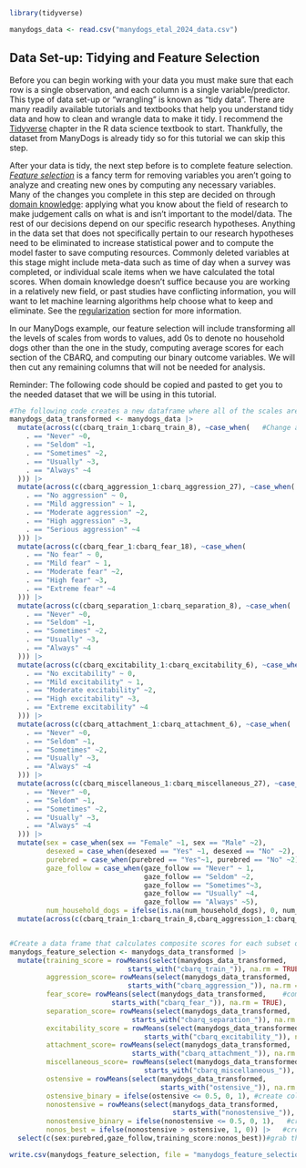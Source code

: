 ```r
library(tidyverse)

manydogs_data <- read.csv("manydogs_etal_2024_data.csv")
```

## Data Set-up: Tidying and Feature Selection

Before you can begin working with your data you must make sure that each row is a single observation, and each column is a single variable/predictor. This type of data set-up or "wrangling" is known as "tidy data". There are many readily available tutorials and textbooks that help you understand tidy data and how to clean and wrangle data to make it tidy. I recommend the [Tidyverse](https://r4ds.had.co.nz/tidy-data.html) chapter in the R data science textbook to start. Thankfully, the dataset from ManyDogs is already tidy so for this tutorial we can skip this step.

After your data is tidy, the next step before is to complete feature selection. [*Feature selection*](#feature) is a fancy term for removing variables you aren't going to analyze and creating new ones by computing any necessary variables. Many of the changes you complete in this step are decided on through [domain knowledge](https://corporatefinanceinstitute.com/resources/data-science/domain-knowledge-data-science/): applying what you know about the field of research to make judgement calls on what is and isn't important to the model/data. The rest of our decisions depend on our specific research hypotheses. Anything in the data set that does not specifically pertain to our research hypotheses need to be eliminated to increase statistical power and to compute the model faster to save computing resources. Commonly deleted variables at this stage might include meta-data such as time of day when a survey was completed, or individual scale items when we have calculated the total scores. When domain knowledge doesn't suffice because you are working in a relatively new field, or past studies have conflicting information, you will want to let machine learning algorithms help choose what to keep and eliminate. See the [regularization](regularization.qmd#regularization) section for more information.

In our ManyDogs example, our feature selection will include transforming all the levels of scales from words to values, add 0s to denote no household dogs other than the one in the study, computing average scores for each section of the CBARQ, and computing our binary outcome variables. We will then cut any remaining columns that will not be needed for analysis.

Reminder: The following code should be copied and pasted to get you to the needed dataset that we will be using in this tutorial.

```r

#The following code creates a new dataframe where all of the scales are changed from words to numbers so they can be used as discrete categorical data in the models we will create in this tutorial
manydogs_data_transformed <- manydogs_data |>
  mutate(across(c(cbarq_train_1:cbarq_train_8), ~case_when(   #Change all scales from words to numbers
    . == "Never" ~0,
    . == "Seldom" ~1,
    . == "Sometimes" ~2,
    . == "Usually" ~3,
    . == "Always" ~4
  ))) |> 
  mutate(across(c(cbarq_aggression_1:cbarq_aggression_27), ~case_when(
    . == "No aggression" ~ 0, 
    . == "Mild aggression" ~ 1,
    . == "Moderate aggression" ~2,
    . == "High aggression" ~3, 
    . == "Serious aggression" ~4
  ))) |> 
  mutate(across(c(cbarq_fear_1:cbarq_fear_18), ~case_when(
    . == "No fear" ~ 0, 
    . == "Mild fear" ~ 1,
    . == "Moderate fear" ~2,
    . == "High fear" ~3, 
    . == "Extreme fear" ~4
  ))) |> 
  mutate(across(c(cbarq_separation_1:cbarq_separation_8), ~case_when(
    . == "Never" ~0,
    . == "Seldom" ~1,
    . == "Sometimes" ~2,
    . == "Usually" ~3,
    . == "Always" ~4
  ))) |> 
  mutate(across(c(cbarq_excitability_1:cbarq_excitability_6), ~case_when(
    . == "No excitability" ~ 0, 
    . == "Mild excitability" ~ 1,
    . == "Moderate excitability" ~2,
    . == "High excitability" ~3, 
    . == "Extreme excitability" ~4
  ))) |> 
  mutate(across(c(cbarq_attachment_1:cbarq_attachment_6), ~case_when(
    . == "Never" ~0,
    . == "Seldom" ~1,
    . == "Sometimes" ~2,
    . == "Usually" ~3,
    . == "Always" ~4
  ))) |> 
  mutate(across(c(cbarq_miscellaneous_1:cbarq_miscellaneous_27), ~case_when(
    . == "Never" ~0,
    . == "Seldom" ~1,
    . == "Sometimes" ~2,
    . == "Usually" ~3,
    . == "Always" ~4
  ))) |> 
  mutate(sex = case_when(sex == "Female" ~1, sex == "Male" ~2),
         desexed = case_when(desexed == "Yes" ~1, desexed == "No" ~2),
         purebred = case_when(purebred == "Yes"~1, purebred == "No" ~2),
         gaze_follow = case_when(gaze_follow == "Never" ~ 1, 
                                 gaze_follow == "Seldom" ~2,
                                 gaze_follow == "Sometimes"~3,
                                 gaze_follow == "Usually" ~4,
                                 gaze_follow == "Always" ~5),
         num_household_dogs = ifelse(is.na(num_household_dogs), 0, num_household_dogs)) |>  #add 0s to indicate when no other dogs were in the household
  mutate(across(c(cbarq_train_1:cbarq_train_8,cbarq_aggression_1:cbarq_miscellaneous_27), as.numeric))  #change character columns to numeric columns


#Create a data frame that calculates composite scores for each subset of the scale and computes our three binary outcome variables
manydogs_feature_selection <- manydogs_data_transformed |> 
  mutate(training_score = rowMeans(select(manydogs_data_transformed,   #compute average scores of training
                             starts_with("cbarq_train_")), na.rm = TRUE),
         aggression_score= rowMeans(select(manydogs_data_transformed,   #compute average scores of aggression
                             starts_with("cbarq_aggression_")), na.rm = TRUE),
         fear_score= rowMeans(select(manydogs_data_transformed,    #compute average scores of fear
                         starts_with("cbarq_fear_")), na.rm = TRUE),
         separation_score= rowMeans(select(manydogs_data_transformed,    ##compute average scores of separation issues
                              starts_with("cbarq_separation_")), na.rm = TRUE),
         excitability_score = rowMeans(select(manydogs_data_transformed,    #compute average scores of excitability
                                 starts_with("cbarq_excitability_")), na.rm = TRUE),
         attachment_score= rowMeans(select(manydogs_data_transformed,     #compute average scores of attachment
                              starts_with("cbarq_attachment_")), na.rm = TRUE),
         miscellaneous_score= rowMeans(select(manydogs_data_transformed,    #compute average scores of miscellaneous behavior issues
                                 starts_with("cbarq_miscellaneous_")), na.rm = TRUE),
         ostensive = rowMeans(select(manydogs_data_transformed, 
                                     starts_with("ostensive_")), na.rm = TRUE), #create proportion correct on ostensive task
         ostensive_binary = ifelse(ostensive <= 0.5, 0, 1), #create column that notes if a dog performed over or under chance at the ostensive task
         nonostensive = rowMeans(select(manydogs_data_transformed,
                                        starts_with("nonostensive_")), na.rm = TRUE), #create proportion correct on nonostensive task
         nonostensive_binary = ifelse(nonostensive <= 0.5, 0, 1),   #create column that notes if a dog performed over or under chance at the nonostensive task
         nonos_best = ifelse(nonostensive > ostensive, 1, 0)) |>   #create column that notes if the dog was better at the nonostensive task
  select(c(sex:purebred,gaze_follow,training_score:nonos_best))#grab the columns we will be using for the analysis in this tutorial

```

```r
write.csv(manydogs_feature_selection, file = "manydogs_feature_selection.csv")
```
